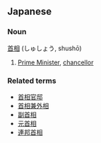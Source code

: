 ==Japanese==
===Noun===
[[首]][[相]] (しゅしょう, shushō)

#[[Prime Minister]], [[chancellor]]

===Related terms===
*[[首相官邸]]
*[[首相兼外相]]
*[[副首相]]
*[[元首相]]
*[[連邦首相]]